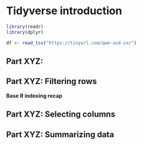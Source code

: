 # Tidyverse introduction

```r
library(readr)
library(dplyr)

df <- read_tsv("https://tinyurl.com/qwe-asd-zxc")
```

## Part XYZ: 

## Part XYZ: Filtering rows

**Base R indexing recap**

## Part XYZ: Selecting columns

## Part XYZ: Summarizing data